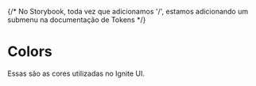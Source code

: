 
{/* No Storybook, toda vez que adicionamos '/', estamos adicionando
um submenu na documentação de Tokens */}
<Meta title="Tokens/Colors" />

# Colors

Essas são as cores utilizadas no Ignite UI.


<Unstyled>
  <ColorsGrid />
</Unstyled>